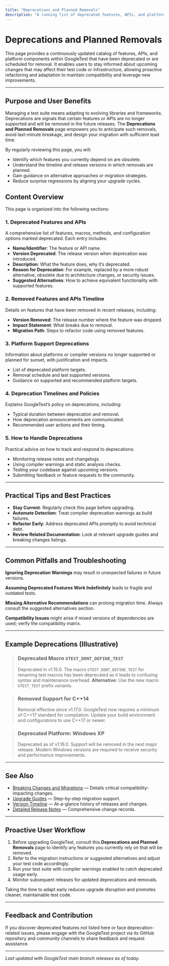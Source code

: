```yaml
---
title: "Deprecations and Planned Removals"
description: "A running list of deprecated features, APIs, and platform supports, with timelines for their removal. Users can anticipate upcoming changes and proactively refactor their code and test infrastructure."
---
```


# Deprecations and Planned Removals

This page provides a continuously updated catalog of features, APIs, and platform components within GoogleTest that have been deprecated or are scheduled for removal. It enables users to stay informed about upcoming changes that may affect their test code or infrastructure, allowing proactive refactoring and adaptation to maintain compatibility and leverage new improvements.

---

## Purpose and User Benefits

Managing a test suite means adapting to evolving libraries and frameworks. Deprecations are signals that certain features or APIs are no longer supported and will be removed in the future releases. The **Deprecations and Planned Removals** page empowers you to anticipate such removals, avoid last-minute breakage, and design your migration with sufficient lead time.

By regularly reviewing this page, you will:

- Identify which features you currently depend on are obsolete.
- Understand the timeline and release versions in which removals are planned.
- Gain guidance on alternative approaches or migration strategies.
- Reduce surprise regressions by aligning your upgrade cycles.


## Content Overview

This page is organized into the following sections:

### 1. Deprecated Features and APIs

A comprehensive list of features, macros, methods, and configuration options marked deprecated. Each entry includes:

- **Name/Identifier**: The feature or API name.
- **Version Deprecated**: The release version when deprecation was introduced.
- **Description**: What the feature does, why it’s deprecated.
- **Reason for Deprecation**: For example, replaced by a more robust alternative, obsolete due to architecture changes, or security issues.
- **Suggested Alternatives**: How to achieve equivalent functionality with supported features.

### 2. Removed Features and APIs Timeline

Details on features that have been removed in recent releases, including:

- **Version Removed**: The release number where the feature was dropped.
- **Impact Statement**: What breaks due to removal.
- **Migration Path**: Steps to refactor code using removed features.

### 3. Platform Support Deprecations

Information about platforms or compiler versions no longer supported or planned for sunset, with justification and impacts.

- List of deprecated platform targets.
- Removal schedule and last supported versions.
- Guidance on supported and recommended platform targets.

### 4. Deprecation Timelines and Policies

Explains GoogleTest’s policy on deprecations, including:

- Typical duration between deprecation and removal.
- How deprecation announcements are communicated.
- Recommended user actions and their timing.

### 5. How to Handle Deprecations

Practical advice on how to track and respond to deprecations:

- Monitoring release notes and changelogs.
- Using compiler warnings and static analysis checks.
- Testing your codebase against upcoming versions.
- Submitting feedback or feature requests to the community.

---

## Practical Tips and Best Practices

- **Stay Current**: Regularly check this page before upgrading.
- **Automate Detection**: Treat compiler deprecation warnings as build failures.
- **Refactor Early**: Address deprecated APIs promptly to avoid technical debt.
- **Review Related Documentation**: Look at relevant upgrade guides and breaking changes listings.

---

## Common Pitfalls and Troubleshooting

**Ignoring Deprecation Warnings** may result in unexpected failures in future versions.

**Assuming Deprecated Features Work Indefinitely** leads to fragile and outdated tests.

**Missing Alternative Recommendations** can prolong migration time. Always consult the suggested alternatives section.

**Compatibility Issues** might arise if mixed versions of dependencies are used; verify the compatibility matrix.

---

## Example Deprecations (Illustrative)

> ### Deprecated Macro `GTEST_DONT_DEFINE_TEST`
> Deprecated in v1.15.0.
> The macro `GTEST_DONT_DEFINE_TEST` for renaming test macros has been deprecated as it leads to confusing syntax and maintenance overhead.
> **Alternative:** Use the new macro `GTEST_TEST` prefix variants.

> ### Removed Support for C++14
> Removal effective since v1.17.0.
> GoogleTest now requires a minimum of C++17 standard for compilation.
> Update your build environment and configurations to use C++17 or newer.

> ### Deprecated Platform: Windows XP
> Deprecated as of v1.16.0. Support will be removed in the next major release.
> Modern Windows versions are required to receive security and performance improvements.

---

## See Also

- [Breaking Changes and Migrations](../breaking-changes) — Details critical compatibility-impacting changes.
- [Upgrade Guides](../upgrade-guides) — Step-by-step migration support.
- [Version Timeline](../version-timeline) — At-a-glance history of releases and changes.
- [Detailed Release Notes](../release-notes) — Comprehensive change records.

---

## Proactive User Workflow

1. Before upgrading GoogleTest, consult this **Deprecations and Planned Removals** page to identify any features you currently rely on that will be removed.
2. Refer to the migration instructions or suggested alternatives and adjust your test code accordingly.
3. Run your test suite with compiler warnings enabled to catch deprecated usage early.
4. Monitor subsequent releases for updated deprecations and removals.

<Tip>
Taking the time to adapt early reduces upgrade disruption and promotes cleaner, maintainable test code.
</Tip>

---

## Feedback and Contribution

If you discover deprecated features not listed here or face deprecation-related issues, please engage with the GoogleTest project via its GitHub repository and community channels to share feedback and request assistance.

---

_Last updated with GoogleTest main branch releases as of today._